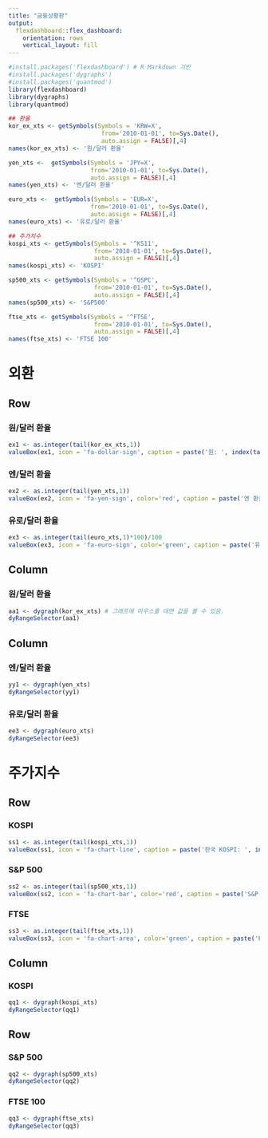 ---
title: "금융상황판"
output: 
  flexdashboard::flex_dashboard:
    orientation: rows
    vertical_layout: fill
---

```{r setup, include=FALSE}
#install.packages('flexdashboard') # R Markdown 기반
#install.packages('dygraphs') 
#install.packages('quantmod') 
library(flexdashboard)
library(dygraphs)
library(quantmod)

## 환율
kor_ex_xts <- getSymbols(Symbols = 'KRW=X', 
                          from='2010-01-01', to=Sys.Date(), 
                          auto.assign = FALSE)[,4]
names(kor_ex_xts) <- '원/달러 환율'

yen_xts <-  getSymbols(Symbols = 'JPY=X', 
                       from='2010-01-01', to=Sys.Date(),
                       auto.assign = FALSE)[,4]
names(yen_xts) <- '엔/달러 환율'

euro_xts <-  getSymbols(Symbols = 'EUR=X', 
                       from='2010-01-01', to=Sys.Date(),
                       auto.assign = FALSE)[,4]
names(euro_xts) <- '유로/달러 환율'

## 주가지수
kospi_xts <- getSymbols(Symbols = '^KS11', 
                        from='2010-01-01', to=Sys.Date(), 
                        auto.assign = FALSE)[,4]
names(kospi_xts) <- 'KOSPI'

sp500_xts <- getSymbols(Symbols = '^GSPC', 
                        from='2010-01-01', to=Sys.Date(), 
                        auto.assign = FALSE)[,4]
names(sp500_xts) <- 'S&P500'

ftse_xts <- getSymbols(Symbols = '^FTSE', 
                        from='2010-01-01', to=Sys.Date(), 
                        auto.assign = FALSE)[,4]
names(ftse_xts) <- 'FTSE 100'


```

외환 {data-icon='fa-signal'}
===================================
Row
-----------------------------------------------------------------------

### 원/달러 환율
```{r}
ex1 <- as.integer(tail(kor_ex_xts,1))
valueBox(ex1, icon = 'fa-dollar-sign', caption = paste('원: ', index(tail(kor_ex_xts,1))))
```
### 엔/달러 환율
```{r}
ex2 <- as.integer(tail(yen_xts,1))
valueBox(ex2, icon = 'fa-yen-sign', color='red', caption = paste('엔 환율: ', index(tail(yen_xts,1))))
```

### 유로/달러 환율
```{r}
ex3 <- as.integer(tail(euro_xts,1)*100)/100
valueBox(ex3, icon = 'fa-euro-sign', color='green', caption = paste('유로: ', index(tail(euro_xts,1))))
```
Column {data-width=650}
-----------------------------------------------------------------------
### 원/달러 환율
```{r}
aa1 <- dygraph(kor_ex_xts) # 그래프에 마우스를 대면 값을 볼 수 있음.
dyRangeSelector(aa1)
```
Column {data-width=350}
-----------------------------------------------------------------------
### 엔/달러 환율
```{r}
yy1 <- dygraph(yen_xts)
dyRangeSelector(yy1)
```
### 유로/달러 환율
```{r}
ee3 <- dygraph(euro_xts)
dyRangeSelector(ee3)
```
주가지수 {data-icon='fa-chart-line'}
=====================================
Row
-----------------------------------------------------------------------
### KOSPI
```{r}
ss1 <- as.integer(tail(kospi_xts,1))
valueBox(ss1, icon = 'fa-chart-line', caption = paste('한국 KOSPI: ', index(tail(kospi_xts,1))))
```
### S&P 500
```{r}
ss2 <- as.integer(tail(sp500_xts,1))
valueBox(ss2, icon = 'fa-chart-bar', color='red', caption = paste('S&P 500: ', index(tail(kospi_xts,1))))
```
### FTSE
```{r}
ss3 <- as.integer(tail(ftse_xts,1))
valueBox(ss3, icon = 'fa-chart-area', color='green', caption = paste('FTSE 100: ', index(tail(ftse_xts,1))))
```
Column {data-width=650}
-----------------------------------------------------------------------
### KOSPI
```{r}
qq1 <- dygraph(kospi_xts) 
dyRangeSelector(qq1)
```
Row {.tabset .taset-fade}
-----------------------------------------------------------------------
### S&P 500
```{r}
qq2 <- dygraph(sp500_xts) 
dyRangeSelector(qq2)
```
### FTSE 100
```{r}
qq3 <- dygraph(ftse_xts) 
dyRangeSelector(qq3)
```